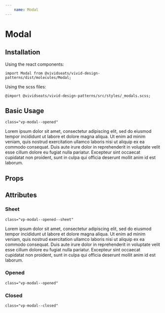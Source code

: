 ```yaml
---
    name: Modal
---
```






# Modal
## Installation
Using the react components:

``` import Modal from @vividseats/vivid-design-patterns/dist/molecules/Modal; ```

Using the scss files:

``` @import @vividseats/vivid-design-patterns/src/styles/_modals.scss; ```

## Basic Usage
`class="vp-modal--opened"`
<Playground>
    <Modal>
        <p className="vp-type-body2 mb-lg">
            Lorem ipsum dolor sit amet, consectetur adipiscing elit, sed do eiusmod tempor incididunt ut labore et dolore magna aliqua.
            Ut enim ad minim veniam, quis nostrud exercitation ullamco laboris nisi ut aliquip ex ea commodo consequat. Duis aute irure
            dolor in reprehenderit in voluptate velit esse cillum dolore eu fugiat nulla pariatur. Excepteur sint occaecat cupidatat non
            proident, sunt in culpa qui officia deserunt mollit anim id est laborum.
        </p>
    </Modal>
</Playground>

## Props
<PropsTable of={Modal}/>

<Playground>
    <ModalButtonExample />
</Playground>

## Attributes

### Sheet
`class="vp-modal--opened--sheet"`
<Playground>
    <Modal>
        <p className="vp-type-body2 mb-lg">
            Lorem ipsum dolor sit amet, consectetur adipiscing elit, sed do eiusmod tempor incididunt ut labore et dolore magna aliqua.
            Ut enim ad minim veniam, quis nostrud exercitation ullamco laboris nisi ut aliquip ex ea commodo consequat. Duis aute irure
            dolor in reprehenderit in voluptate velit esse cillum dolore eu fugiat nulla pariatur. Excepteur sint occaecat cupidatat non
            proident, sunt in culpa qui officia deserunt mollit anim id est laborum.
        </p>
    </Modal>
</Playground>

### Opened
`class="vp-modal--opened"`

### Closed
`class="vp-modal--closed"`
